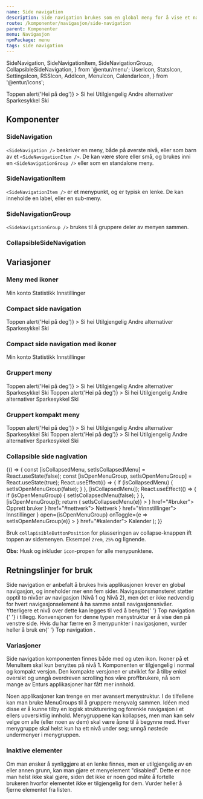 ```yaml
---
name: Side navigation
description: Side navigation brukes som en global meny for å vise et navigasjons-hierarki med ett til to nivåer.
route: /komponenter/navigasjon/side-navigation
parent: Komponenter
menu: Navigasjon
npmPackage: menu
tags: side navigation
---
```


  SideNavigation,
  SideNavigationItem,
  SideNavigationGroup,
  CollapsibleSideNavigation,
} from '@entur/menu';
  UserIcon,
  StatsIcon,
  SettingsIcon,
  RSSIcon,
  AddIcon,
  MenuIcon,
  CalendarIcon,
} from '@entur/icons';

<PageHeader />

<Playground>
  <SideNavigation>
    <SideNavigationItem href="#menyer" active>
      Toppen
    </SideNavigationItem>
    <SideNavigationItem
      as="button"
      type="button"
      onClick={() => alert('Hei på deg')}
    >
      Si hei
    </SideNavigationItem>
    <SideNavigationItem disabled={true}>Utilgjengelig</SideNavigationItem>
    <SideNavigationItem>
      Andre alternativer
      <SideNavigation>
        <SideNavigationItem active={true} href="#">
          Sparkesykkel
        </SideNavigationItem>
        <SideNavigationItem disabled={true}>Ski</SideNavigationItem>
      </SideNavigation>
    </SideNavigationItem>
  </SideNavigation>
</Playground>

## Komponenter

### SideNavigation

<ImportStatement imports="SideNavigation" />
<Props of={SideNavigation} />

`<SideNavigation />` beskriver en meny, både på øverste nivå, eller som barn av et `<SideNavigationItem />`. De kan være store eller små, og brukes inni en `<SideNavigationGroup />` eller som en standalone meny.

### SideNavigationItem

<ImportStatement imports="SideNavigationItem" />
<Props of={SideNavigationItem} />

`<SideNavigationItem />` er et menypunkt, og er typisk en lenke. De kan inneholde en label, eller en sub-meny.

### SideNavigationGroup

<ImportStatement imports="SideNavigationGroup" />
<Props of={SideNavigationGroup} />

`<SideNavigationGroup />` brukes til å gruppere deler av menyen sammen.

### CollapsibleSideNavigation

<ImportStatement imports="CollapsibleSideNavigation" />
<Props of={CollapsibleSideNavigation} />

## Variasjoner

### Meny med ikoner

<Playground>
  <SideNavigation>
    <SideNavigationItem active={true} href="#">
      <UserIcon /> Min konto
    </SideNavigationItem>
    <SideNavigationItem disabled={true}>
      <StatsIcon /> Statistikk
    </SideNavigationItem>
    <SideNavigationItem href="#">
      <SettingsIcon /> Innstillinger
    </SideNavigationItem>
  </SideNavigation>
</Playground>

### Compact side navigation

<Playground>
  <SideNavigation size="small">
    <SideNavigationItem href="#menyer" active={true}>
      Toppen
    </SideNavigationItem>
    <SideNavigationItem
      as="button"
      type="button"
      onClick={() => alert('Hei på deg')}
    >
      Si hei
    </SideNavigationItem>
    <SideNavigationItem disabled={true}>Utilgjengelig</SideNavigationItem>
    <SideNavigationItem>
      Andre alternativer
      <SideNavigation size="small">
        <SideNavigationItem href="#">Sparkesykkel</SideNavigationItem>
        <SideNavigationItem disabled={true}>Ski</SideNavigationItem>
      </SideNavigation>
    </SideNavigationItem>
  </SideNavigation>
</Playground>

### Compact side navigation med ikoner

<Playground>
  <SideNavigation size="small">
    <SideNavigationItem active={true} href="#">
      <UserIcon /> Min konto
    </SideNavigationItem>
    <SideNavigationItem disabled={true}>
      <StatsIcon /> Statistikk
    </SideNavigationItem>
    <SideNavigationItem href="#">
      <SettingsIcon /> Innstillinger
    </SideNavigationItem>
  </SideNavigation>
</Playground>

### Gruppert meny

<Playground>
  <SideNavigationGroup title="En gruppe">
    <SideNavigation>
      <SideNavigationItem href="#menyer" active={true}>
        Toppen
      </SideNavigationItem>
      <SideNavigationItem
        as="button"
        type="button"
        onClick={() => alert('Hei på deg')}
      >
        Si hei
      </SideNavigationItem>
      <SideNavigationItem disabled={true}>Utilgjengelig</SideNavigationItem>
      <SideNavigationItem>
        Andre alternativer
        <SideNavigation>
          <SideNavigationItem href="#">Sparkesykkel</SideNavigationItem>
          <SideNavigationItem disabled={true}>Ski</SideNavigationItem>
        </SideNavigation>
      </SideNavigationItem>
    </SideNavigation>
  </SideNavigationGroup>
  <SideNavigationGroup title="Enda en gruppe">
    <SideNavigation>
      <SideNavigationItem href="#menyer" active={true}>
        Toppen
      </SideNavigationItem>
      <SideNavigationItem
        as="button"
        type="button"
        onClick={() => alert('Hei på deg')}
      >
        Si hei
      </SideNavigationItem>
      <SideNavigationItem disabled={true}>Utilgjengelig</SideNavigationItem>
      <SideNavigationItem>
        Andre alternativer
        <SideNavigation>
          <SideNavigationItem href="#">Sparkesykkel</SideNavigationItem>
          <SideNavigationItem disabled={true}>Ski</SideNavigationItem>
        </SideNavigation>
      </SideNavigationItem>
    </SideNavigation>
  </SideNavigationGroup>
</Playground>

### Gruppert kompakt meny

<Playground>
  <SideNavigationGroup title="En gruppe" defaultOpen={true}>
    <SideNavigation size="small">
      <SideNavigationItem href="#menyer" active={true}>
        Toppen
      </SideNavigationItem>
      <SideNavigationItem
        as="button"
        type="button"
        onClick={() => alert('Hei på deg')}
      >
        Si hei
      </SideNavigationItem>
      <SideNavigationItem disabled={true}>Utilgjengelig</SideNavigationItem>
      <SideNavigationItem>
        Andre alternativer
        <SideNavigation size="small">
          <SideNavigationItem href="#">Sparkesykkel</SideNavigationItem>
          <SideNavigationItem disabled={true}>Ski</SideNavigationItem>
        </SideNavigation>
      </SideNavigationItem>
    </SideNavigation>
  </SideNavigationGroup>
  <SideNavigationGroup title="Enda en gruppe" defaultOpen={true}>
    <SideNavigation size="small">
      <SideNavigationItem href="#menyer" active={true}>
        Toppen
      </SideNavigationItem>
      <SideNavigationItem
        as="button"
        type="button"
        onClick={() => alert('Hei på deg')}
      >
        Si hei
      </SideNavigationItem>
      <SideNavigationItem disabled={true}>Utilgjengelig</SideNavigationItem>
      <SideNavigationItem>
        Andre alternativer
        <SideNavigation size="small">
          <SideNavigationItem href="#">Sparkesykkel</SideNavigationItem>
          <SideNavigationItem disabled={true}>Ski</SideNavigationItem>
        </SideNavigation>
      </SideNavigationItem>
    </SideNavigation>
  </SideNavigationGroup>
</Playground>

### Collapsible side nagivation

<Playground>
  {() => {
    const [isCollapsedMenu, setIsCollapsedMenu] = React.useState(false);
    const [isOpenMenuGroup, setIsOpenMenuGroup] = React.useState(true);
    React.useEffect(() => {
      if (isCollapsedMenu) {
        setIsOpenMenuGroup(false);
      }
    }, [isCollapsedMenu]);
    React.useEffect(() => {
      if (isOpenMenuGroup) {
        setIsCollapsedMenu(false);
      }
    }, [isOpenMenuGroup]);
    return (
      <CollapsibleSideNavigation
        collapsed={isCollapsedMenu}
        onCollapseToggle={e => setIsCollapsedMenu(e)}
      >
        <SideNavigationItem icon={<AddIcon />} href="#bruker">
          Opprett bruker
        </SideNavigationItem>
        <SideNavigationItem icon={<RSSIcon />} href="#nettverk">
          Nettverk
        </SideNavigationItem>
        <SideNavigationItem icon={<SettingsIcon />} href="#innstillinger">
          Innstillinger
        </SideNavigationItem>
        <SideNavigationGroup
          title="Andre alternativer"
          icon={<MenuIcon />}
          open={isOpenMenuGroup}
          onToggle={e => setIsOpenMenuGroup(e)}
        >
          <SideNavigationItem icon={<CalendarIcon />} href="#kalender">
            Kalender
          </SideNavigationItem>
        </SideNavigationGroup>
      </CollapsibleSideNavigation>
    );
  }}
</Playground>

Bruk `collapisibleButtonPosition` for plasseringen av collapse-knappen ift toppen av sidemenyen. Eksempel `2rem`, `25%` og lignende.

**Obs:** Husk og inkluder `icon`-propen for alle menypunktene.

## Retningslinjer for bruk

<Paragraph>
  Side navigation er anbefalt å brukes hvis applikasjonen krever en global
  navigasjon, og inneholder mer enn fem sider. Navigasjonsmønsteret støtter
  opptil to nivåer av navigasjon (Nivå 1 og Nivå 2), men det er ikke nødvendig
  for hvert navigasjonselement å ha samme antall navigasjonsnivåer. Ytterligere
  et nivå over dette kan legges til ved å benytte{' '}
  <LinkText as={Link} to="/komponenter/navigasjon/top-navigation">
    Top navigation
  </LinkText>{' '}
  i tillegg. Konvensjonen for denne typen menystruktur er å vise den på venstre
  side. Hvis du har færre en 3 menypunkter i navigasjonen, vurder heller å bruk
  en{' '}
  <LinkText as={Link} to="/komponenter/navigasjon/top-navigation">
    Top navigation
  </LinkText>
  .
</Paragraph>

### Variasjoner

Side navigation komponenten finnes både med og uten ikon.
Ikoner på et MenuItem skal kun benyttes på nivå 1. Komponenten er tilgjengelig i normal og kompakt versjon.
Den kompakte versjonen er utviklet for å tilby enkel oversikt og unngå overdreven scrolling hos våre proffbrukere,
nå som mange av Enturs applikasjoner har fått mer innhold.

Noen applikasjoner kan trenge en mer avansert menystruktur. I de tilfellene kan man bruke MenuGroups til å gruppere menyvalg sammen.
Idéen med disse er å kunne tilby en logisk strukturering og forenkle navigasjon i et ellers uoversiktlig innhold.
Menygruppene kan kollapses, men man kan selv velge om alle (eller noen av dem) skal være åpne til å begynne med.
Hver menygruppe skal helst kun ha ett nivå under seg; unngå nøstede undermenyer i menygruppen.

### Inaktive elementer

Om man ønsker å synliggjøre at en lenke finnes, men er utilgjengelig av en eller annen grunn,
kan man gjøre et menyelement "disabled". Dette er noe man helst ikke skal gjøre,
siden det ikke er noen god måte å fortelle brukeren hvorfor elementet ikke er tilgjengelig for dem.
Vurder heller å fjerne elementet fra listen.
